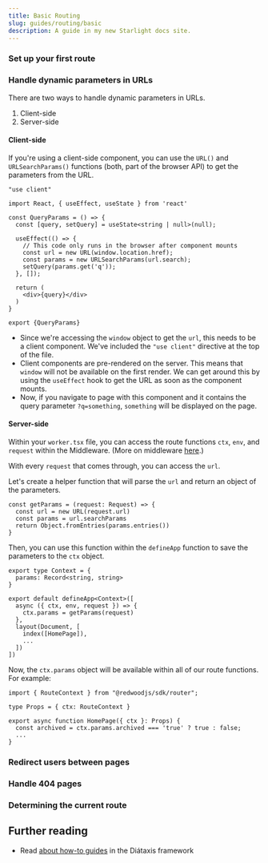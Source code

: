 ```yaml
---
title: Basic Routing
slug: guides/routing/basic
description: A guide in my new Starlight docs site.
---
```


### Set up your first route

### Handle dynamic parameters in URLs
There are two ways to handle dynamic parameters in URLs.

1. Client-side
2. Server-side

#### Client-side

If you're using a client-side component, you can use the `URL()` and `URLSearchParams()` functions (both, part of the browser API) to get the parameters from the URL.

```tsx
"use client"

import React, { useEffect, useState } from 'react'

const QueryParams = () => {
  const [query, setQuery] = useState<string | null>(null);

  useEffect(() => {
    // This code only runs in the browser after component mounts
    const url = new URL(window.location.href);
    const params = new URLSearchParams(url.search);
    setQuery(params.get('q'));
  }, []);

  return (
    <div>{query}</div>
  )
}

export {QueryParams}
```

- Since we're accessing the `window` object to get the `url`, this needs to be a client component. We've included the `"use client"` directive at the top of the file.
- Client components are pre-rendered on the server. This means that `window` will not be available on the first render. We can get around this by using the `useEffect` hook to get the URL as soon as the component mounts.
- Now, if you navigate to page with this component and it contains the query parameter `?q=something`, `something` will be displayed on the page.

#### Server-side

Within your `worker.tsx` file, you can access the route functions `ctx`, `env`, and `request` within the Middleware. (More on middleware [here](/docs/reference/routing).)

With every `request` that comes through, you can access the `url`.

Let's create a helper function that will parse the `url` and return an object of the parameters.

```tsx title="worker.ts"
const getParams = (request: Request) => {
  const url = new URL(request.url)
  const params = url.searchParams
  return Object.fromEntries(params.entries())
}
```

Then, you can use this function within the `defineApp` function to save the parameters to the `ctx` object.

```tsx title="worker.ts" {7}
export type Context = {
  params: Record<string, string>
}

export default defineApp<Context>([
  async ({ ctx, env, request }) => {
    ctx.params = getParams(request)
  },
  layout(Document, [
    index([HomePage]),
    ...
  ])
])
```

Now, the `ctx.params` object will be available within all of our route functions. For example:

```tsx title="src/app/pages/HomePage.tsx"
import { RouteContext } from "@redwoodjs/sdk/router";

type Props = { ctx: RouteContext }

export async function HomePage({ ctx }: Props) {
  const archived = ctx.params.archived === 'true' ? true : false;
  ...
}
```





### Redirect users between pages
### Handle 404 pages
### Determining the current route

## Further reading

- Read [about how-to guides](https://diataxis.fr/how-to-guides/) in the Diátaxis framework
